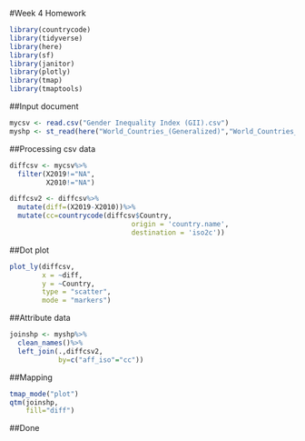 #Week 4 Homework

```r
library(countrycode)
library(tidyverse)
library(here)
library(sf)
library(janitor)
library(plotly)
library(tmap)
library(tmaptools)
```

##Input document

```r
mycsv <- read.csv("Gender Inequality Index (GII).csv")
myshp <- st_read(here("World_Countries_(Generalized)","World_Countries__Generalized_.shp"))
```

##Processing csv data

```r
diffcsv <- mycsv%>%
  filter(X2019!="NA",
         X2010!="NA")

diffcsv2 <- diffcsv%>%
  mutate(diff=(X2019-X2010))%>%
  mutate(cc=countrycode(diffcsv$Country, 
                              origin = 'country.name', 
                              destination = 'iso2c'))
```

##Dot plot

```r
plot_ly(diffcsv, 
        x = ~diff, 
        y = ~Country, 
        type = "scatter", 
        mode = "markers")
```

##Attribute data

```r
joinshp <- myshp%>%
  clean_names()%>%
  left_join(.,diffcsv2,
            by=c("aff_iso"="cc"))
```

##Mapping

```r
tmap_mode("plot")
qtm(joinshp,
    fill="diff")
```

##Done
